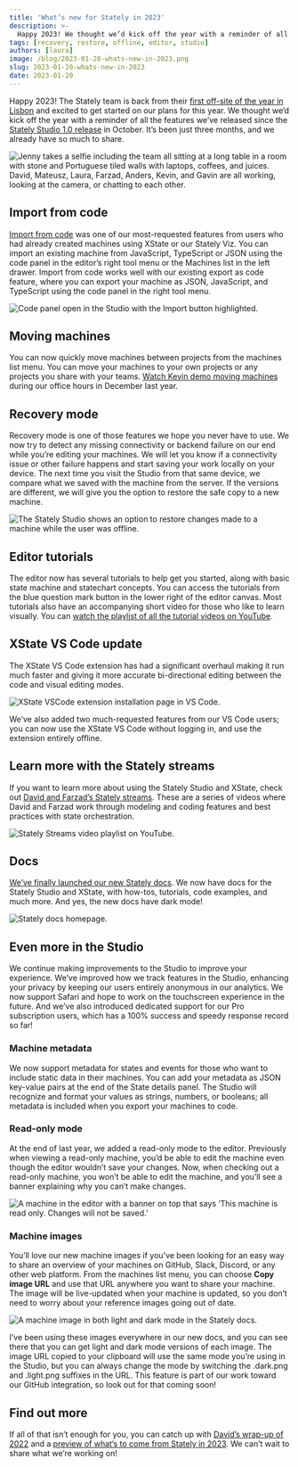 ```yaml
---
title: 'What’s new for Stately in 2023'
description: >-
  Happy 2023! We thought we’d kick off the year with a reminder of all the features we’ve released since the Stately Studio 1.0 release in October.
tags: [recovery, restore, offline, editor, studio]
authors: [laura]
image: /blog/2023-01-20-whats-new-in-2023.png
slug: 2023-01-20-whats-new-in-2023
date: 2023-01-20
---
```


Happy 2023! The Stately team is back from their [first off-site of the year in Lisbon](https://twitter.com/statelyai/status/1615394794251096065) and excited to get started on our plans for this year. We thought we’d kick off the year with a reminder of all the features we’ve released since the [Stately Studio 1.0 release](https://stately.ai/blog/2022-10-18-introducing-stately-studio-1-0) in October. It’s been just three months, and we already have so much to share.

<!--truncate-->

![Jenny takes a selfie including the team all sitting at a long table in a room with stone and Portuguese tiled walls with laptops, coffees, and juices. David, Mateusz, Laura, Farzad, Anders, Kevin, and Gavin are all working, looking at the camera, or chatting to each other.](2023-01-20-team-in-lisbon.png)

## Import from code

[Import from code](https://stately.ai/blog/2022-11-29-import-from-code) was one of our most-requested features from users who had already created machines using XState or our Stately Viz. You can import an existing machine from JavaScript, TypeScript or JSON using the code panel in the editor’s right tool menu or the Machines list in the left drawer. Import from code works well with our existing export as code feature, where you can export your machine as JSON, JavaScript, and TypeScript using the code panel in the right tool menu.

![Code panel open in the Studio with the Import button highlighted.](2022-11-29-import-from-code-right-panel.png)

## Moving machines

You can now quickly move machines between projects from the machines list menu. You can move your machines to your own projects or any projects you share with your teams. [Watch Kevin demo moving machines](https://www.youtube.com/watch?v=MpbbgOQ9WAI&t=709s) during our office hours in December last year.

## Recovery mode

Recovery mode is one of those features we hope you never have to use. We now try to detect any missing connectivity or backend failure on our end while you’re editing your machines. We will let you know if a connectivity issue or other failure happens and start saving your work locally on your device. The next time you visit the Studio from that same device, we compare what we saved with the machine from the server. If the versions are different, we will give you the option to restore the safe copy to a new machine.

![The Stately Studio shows an option to restore changes made to a machine while the user was offline.](recovery_restore_machine.gif)

## Editor tutorials

The editor now has several tutorials to help get you started, along with basic state machine and statechart concepts. You can access the tutorials from the blue question mark button in the lower right of the editor canvas. Most tutorials also have an accompanying short video for those who like to learn visually. You can [watch the playlist of all the tutorial videos on YouTube](https://www.youtube.com/watch?v=Aixi0e53qAE&list=PLvWgkXBB3dd4I_l-djWVU2UGPyBgKfnTQ).

## XState VS Code update

The XState VS Code extension has had a significant overhaul making it run much faster and giving it more accurate bi-directional editing between the code and visual editing modes.

![XState VSCode extension installation page in VS Code.](2023-01-20-xstate-vscode.png)

We’ve also added two much-requested features from our VS Code users; you can now use the XState VS Code without logging in, and use the extension entirely offline.

## Learn more with the Stately streams

If you want to learn more about using the Stately Studio and XState, check out [David and Farzad’s Stately streams](https://www.youtube.com/watch?v=25zL7hUOc1k&list=PLvWgkXBB3dd5UEJZCk4C3Wn1Ys8WRMDbi). These are a series of videos where David and Farzad work through modeling and coding features and best practices with state orchestration.

![Stately Streams video playlist on YouTube.](2023-01-20-stately-streams.png)

## Docs

[We’ve finally launched our new Stately docs](https://stately.ai/blog/2023-01-19-introducing-the-stately-docs). We now have docs for the Stately Studio and XState, with how-tos, tutorials, code examples, and much more. And yes, the new docs have dark mode!

![Stately docs homepage.](2023-01-19-docs.png)

## Even more in the Studio

We continue making improvements to the Studio to improve your experience. We’ve improved how we track features in the Studio, enhancing your privacy by keeping our users entirely anonymous in our analytics. We now support Safari and hope to work on the touchscreen experience in the future. And we’ve also introduced dedicated support for our Pro subscription users, which has a 100% success and speedy response record so far!

### Machine metadata

We now support metadata for states and events for those who want to include static data in their machines. You can add your metadata as JSON key-value pairs at the end of the State details panel. The Studio will recognize and format your values as strings, numbers, or booleans; all metadata is included when you export your machines to code.

### Read-only mode

At the end of last year, we added a read-only mode to the editor. Previously when viewing a read-only machine, you’d be able to edit the machine even though the editor wouldn’t save your changes. Now, when checking out a read-only machine, you won’t be able to edit the machine, and you’ll see a banner explaining why you can’t make changes.

![A machine in the editor with a banner on top that says ‘This machine is read only. Changes will not be saved.’](2023-01-20-read-only.png)

### Machine images

You’ll love our new machine images if you’ve been looking for an easy way to share an overview of your machines on GitHub, Slack, Discord, or any other web platform. From the machines list menu, you can choose **Copy image URL** and use that URL anywhere you want to share your machine. The image will be live-updated when your machine is updated, so you don’t need to worry about your reference images going out of date.

![A machine image in both light and dark mode in the Stately docs.](2023-01-20-machine-images.png)

I’ve been using these images everywhere in our new docs, and you can see there that you can get light and dark mode versions of each image. The image URL copied to your clipboard will use the same mode you’re using in the Studio, but you can always change the mode by switching the .dark.png and .light.png suffixes in the URL. This feature is part of our work toward our GitHub integration, so look out for that coming soon!

## Find out more

If all of that isn’t enough for you, you can catch up with [David’s wrap-up of 2022](https://www.youtube.com/watch?v=-uoEro1jsBI&t=1916s) and a [preview of what’s to come from Stately in 2023](https://www.youtube.com/watch?v=-uoEro1jsBI&t=2140s). We can’t wait to share what we’re working on!
